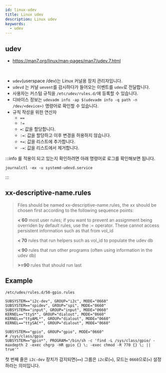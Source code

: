```yaml
---
id: linux-udev
title: Linux udev
description: Linux udev
keywords:
  - udev
---
```


## udev

- https://man7.org/linux/man-pages/man7/udev.7.html

<br />

- `udev`(userspace /dev)는 Linux 커널용 장치 관리자입니다.
- `udevd` 는 커널 `uevent`를 감시하다가 들어오는 이벤트를 `udev`로 전달합니다.
- 사용자는 커스텀 규칙을 `/etc/udev/rules.d/`에 등록할 수 있습니다.
- 디바이스 정보는 `udevadm info -ap $(udevadm info -q path -n /dev/<device>)` 명령어로 확인할 수 있습니다.
- 규칙 작성을 위한 연산자
  - `==`
  - `!=`
  - `=`: 값을 할당합니다.
  - `:=`: 값을 할당하고 이후 변경을 허용하지 않습니다.
  - `+=`: 값을 리스트에 추가합니다.
  - `-=`: 값을 리스트에서 제거합니다.

:::info
룰 적용이 되고 있는지 확인하려면 아래 명령어로 로그를 확인해보면 됩니다.

```shell
journalctl -ex -u systemd-udevd.service
```

:::

## xx-descriptive-name.rules

> Files should be named xx-descriptive-name.rules, the xx should be chosen first according to the following sequence points:
>
> **< 60** most user rules; if you want to prevent an assignment being
> overriden by default rules, use the := operator. These cannot access persistent information such as that from vol_id
>
> **< 70** rules that run helpers such as vol_id to populate the udev db
>
> **< 90** rules that run other programs (often using information in the
> udev db)
>
> **>=90** rules that should run last

## Example

`/etc/udev/rules.d/50-gpio.rules`

```shell
SUBSYSTEM=="i2c-dev", GROUP="i2c", MODE="0660"
SUBSYSTEM=="spidev", GROUP="spi", MODE="0660"
SUBSYSTEM=="input", GROUP="input", MODE="0660"
KERNEL=="ttyS*", GROUP="dialout", MODE="0660"
KERNEL=="ttyAML*", GROUP="dialout", MODE="0660"
KERNEL=="ttySAC*", GROUP="dialout", MODE="0660"

SUBSYSTEM=="gpio", GROUP="gpio", MODE="0660"
# /sys/class/gpio
SUBSYSTEM=="gpio*", PROGRAM="/bin/sh -c 'find -L /sys/class/gpio/ -maxdepth 2 -exec chgrp -HR gpio {} \; -exec chmod -R 770 {} \; || true'"
```

첫 번째 줄은 `i2c-dev` 장치가 감지되면(`==`) 그룹은 `i2c`로(`=`), 모드는 `0660`으로(`=`) 설정하라는 의미입니다.
